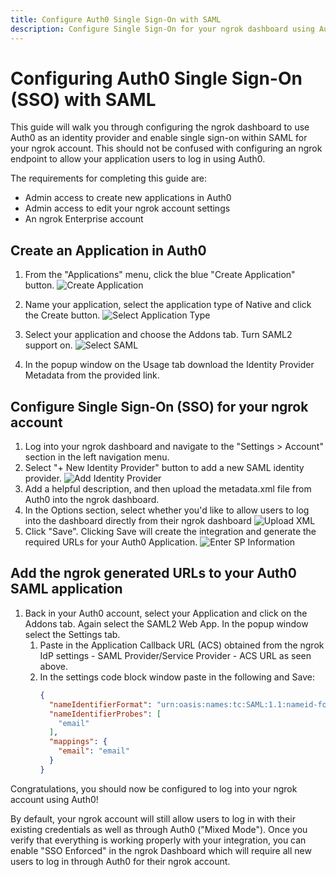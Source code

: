 ```yaml
---
title: Configure Auth0 Single Sign-On with SAML
description: Configure Single Sign-On for your ngrok dashboard using Auth0 as the Identity Provider
---
```


# Configuring Auth0 Single Sign-On (SSO) with SAML

This guide will walk you through configuring the ngrok dashboard to use Auth0 as an identity provider and enable single sign-on within SAML for your ngrok account. This should not be confused with configuring an ngrok endpoint to allow your application users to log in using Auth0.

The requirements for completing this guide are:

- Admin access to create new applications in Auth0
- Admin access to edit your ngrok account settings
- An ngrok Enterprise account

## Create an Application in Auth0

1. From the "Applications" menu, click the blue "Create Application" button.
   ![Create Application](img/auth0app.png)

2. Name your application, select the application type of Native and click the Create button.
   ![Select Application Type](img/auth0createapp.png)
3. Select your application and choose the Addons tab. Turn SAML2 support on.
   ![Select SAML](img/select_saml.png)

4. In the popup window on the Usage tab download the Identity Provider Metadata from the provided link.

## Configure Single Sign-On (SSO) for your ngrok account

1. Log into your ngrok dashboard and navigate to the "Settings > Account" section in the left navigation menu.
2. Select "+ New Identity Provider" button to add a new SAML identity provider.
   ![Add Identity Provider](img/sso_section_dash.png)
3. Add a helpful description, and then upload the metadata.xml file from Auth0 into the ngrok dashboard.
4. In the Options section, select whether you'd like to allow users to log into the dashboard directly from their ngrok dashboard
   ![Upload XML](img/upload_xml.png)
5. Click "Save". Clicking Save will create the integration and generate the required URLs for your Auth0 Application.
   ![Enter SP Information](img/save_saml.png)

## Add the ngrok generated URLs to your Auth0 SAML application

1. Back in your Auth0 account, select your Application and click on the Addons tab. Again select the SAML2 Web App. In the popup window select the Settings tab.
   1. Paste in the Application Callback URL (ACS) obtained from the ngrok IdP settings - SAML Provider/Service Provider - ACS URL as seen above.
   2. In the settings code block window paste in the following and Save:
      ```json
      {
        "nameIdentifierFormat": "urn:oasis:names:tc:SAML:1.1:nameid-format:emailAddress",
        "nameIdentifierProbes": [
          "email"
        ],
        "mappings": {
          "email": "email"
        }
      }
      ```

Congratulations, you should now be configured to log into your ngrok account using Auth0!

By default, your ngrok account will still allow users to log in with their existing credentials as well as through Auth0 ("Mixed Mode"). Once you verify that everything is working properly with your integration, you can enable "SSO Enforced" in the ngrok Dashboard which will require all new users to log in through Auth0 for their ngrok account.
